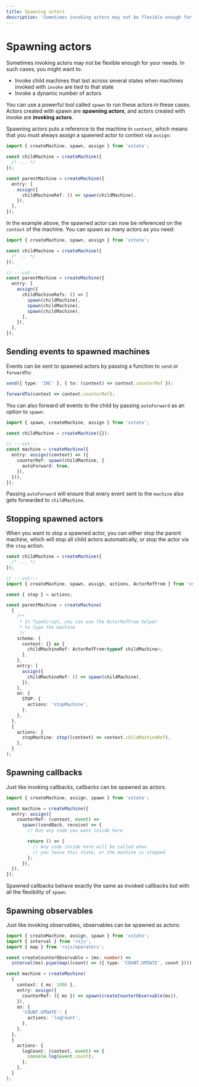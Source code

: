 ```yaml
---
title: Spawning actors
description: 'Sometimes invoking actors may not be flexible enough for your needs. In such cases, you might want to invoke child machines that last across several states or invoke a dynamic number of actors.'
---
```


# Spawning actors

<!-- deps: ["assign-action", "machine-actors"] -->

Sometimes invoking actors may not be flexible enough for your needs. In such cases, you might want to:

- Invoke child machines that last across several states when machines invoked with `invoke` are tied to that state
- Invoke a dynamic number of actors

You can use a powerful tool called `spawn` to run these actors in these cases. Actors created with spawn are **spawning actors**, and actors created with invoke are **invoking actors**.

Spawning actors puts a reference to the machine in `context`, which means that you must always assign a spawned actor to context via `assign`:

```ts twoslash
import { createMachine, spawn, assign } from 'xstate';

const childMachine = createMachine({
  /* ... */
});

const parentMachine = createMachine({
  entry: [
    assign({
      childMachineRef: () => spawn(childMachine),
    }),
  ],
});
```

In the example above, the spawned actor can now be referenced on the `context` of the machine. You can spawn as many actors as you need:

```ts twoslash {5-7}
import { createMachine, spawn, assign } from 'xstate';

const childMachine = createMachine({
  /* ... */
});

// ---cut---
const parentMachine = createMachine({
  entry: [
    assign({
      childMachineRefs: () => [
        spawn(childMachine),
        spawn(childMachine),
        spawn(childMachine),
      ],
    }),
  ],
});
```

## Sending events to spawned machines

<!-- deps: ["spawning-machines"] -->

Events can be sent to spawned actors by passing a function to `send` or `forwardTo`:

```ts
send({ type: 'INC' }, { to: (context) => context.counterRef });

forwardTo(context => context.counterRef);
```

<!-- TODO - are there any other API's which need to be mentioned here?-->

You can also forward _all_ events to the child by passing `autoForward` as an option to `spawn`:

```ts twoslash
import { spawn, createMachine, assign } from 'xstate';

const childMachine = createMachine({});

// ---cut---
const machine = createMachine({
  entry: assign((context) => ({
    counterRef: spawn(childMachine, {
      autoForward: true,
    }),
  })),
});
```

Passing `autoForward` will ensure that every event sent to the `machine` also gets forwarded to `childMachine`.

## Stopping spawned actors

<!-- deps: [spawning-machines] -->

When you want to stop a spawned actor, you can either stop the parent machine, which will stop all child actors automatically, or stop the actor via the `stop` action.

```ts twoslash {9, 35-37}
const childMachine = createMachine({
  /* ... */
});

// ---cut---
import { createMachine, spawn, assign, actions, ActorRefFrom } from 'xstate';

const { stop } = actions;

const parentMachine = createMachine(
  {
    /**
     * In TypeScript, you can use the ActorRefFrom helper
     * to type the machine
     */
    schema: {
      context: {} as {
        childMachineRef: ActorRefFrom<typeof childMachine>;
      },
    },
    entry: [
      assign({
        childMachineRef: () => spawn(childMachine),
      }),
    ],
    on: {
      STOP: {
        actions: 'stopMachine',
      },
    },
  },
  {
    actions: {
      stopMachine: stop((context) => context.childMachineRef),
    },
  }
);
```

## Spawning callbacks

<!-- deps: ["spawning-machines"] -->

Just like invoking callbacks, callbacks can be spawned as actors.

```ts twoslash {22}
import { createMachine, assign, spawn } from 'xstate';

const machine = createMachine({
  entry: assign({
    counterRef: (context, event) =>
      spawn((sendBack, receive) => {
        // Run any code you want inside here

        return () => {
          // Any code inside here will be called when
          // you leave this state, or the machine is stopped
        };
      }),
  }),
});
```

Spawned callbacks behave exactly the same as invoked callbacks but with all the flexibility of `spawn`.

## Spawning observables

<!-- deps: [spawning-machines, "observable-actors"] -->

Just like invoking observables, observables can be spawned as actors:

```ts twoslash
import { createMachine, assign, spawn } from 'xstate';
import { interval } from 'rxjs';
import { map } from 'rxjs/operators';

const createCounterObservable = (ms: number) =>
  interval(ms).pipe(map((count) => ({ type: 'COUNT.UPDATE', count })));

const machine = createMachine(
  {
    context: { ms: 1000 },
    entry: assign({
      counterRef: ({ ms }) => spawn(createCounterObservable(ms)),
    }),
    on: {
      'COUNT.UPDATE': {
        actions: 'logCount',
      },
    },
  },
  {
    actions: {
      logCount: (context, event) => {
        console.log(event.count);
      },
    },
  }
);
```
